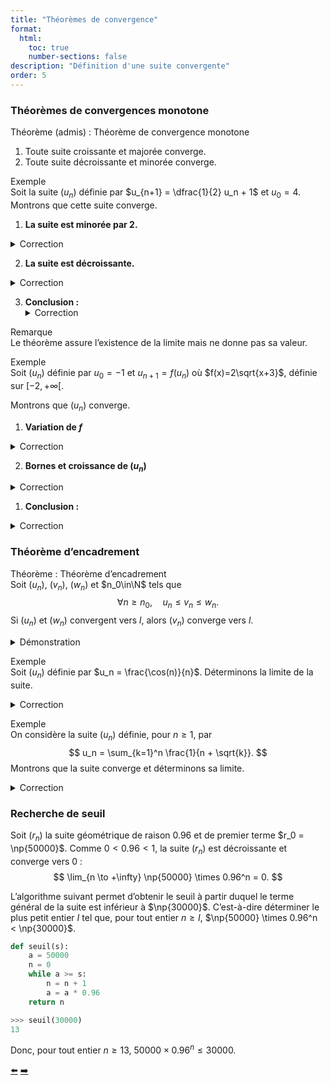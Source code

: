 ```yaml
---
title: "Théorèmes de convergence"
format:
  html:
    toc: true
    number-sections: false
description: "Définition d'une suite convergente"
order: 5
---
```


### Théorèmes de convergences monotone
::: {.bloc .thm}
<span class="bloc-titre">Théorème (admis) : Théorème de convergence monotone</span>

1. Toute suite croissante et majorée converge.  
2. Toute suite décroissante et minorée converge.
:::

::: {.bloc .ex}
<span class="bloc-titre">Exemple</span>  
Soit la suite $(u_n)$ définie par $u_{n+1} = \dfrac{1}{2} u_n + 1$ et $u_0 = 4$. Montrons que cette suite converge.

1. **La suite est minorée par 2.**

<details class="bloc cor"><summary>Correction</summary>
Soit $P_n : u_n \ge 2$.

- *Initialisation :*
  $u_0 = 4 > 2$, donc $P_0$ est vraie.

- *Hérédité :*
  Supposons $P_n$ vraie (donc $u_n \ge 2$). Alors
  $$
  u_{n+1} = \tfrac{1}{2}u_n + 1 \;\ge\; \tfrac{1}{2}\cdot 2 + 1 \;=\; 2.
  $$
  Ainsi $(P_n \Rightarrow P_{n+1})$ est vraie.

- *Conclusion :*
  $P_0$ est vraie et $(P_n \Rightarrow P_{n+1})$ pour tout $n$, donc $(u_n)$ est minorée par $2$.
</details>

2. **La suite est décroissante.**

<details class="bloc cor"><summary>Correction</summary>
Pour $n\ge 0$, on a $u_n \ge 2$ (point 1). Alors
$$
u_{n+1}-u_n
= \Big(\tfrac{1}{2}u_n+1\Big) - u_n
= -\tfrac{1}{2}u_n +1
\;\le\; -\tfrac{1}{2}\cdot 2 +1
= 0.
$$
Donc $u_{n+1} \le u_n$ : la suite est décroissante.
</details>

3. **Conclusion :**  
  <details class="bloc cor"><summary>Correction</summary>
La suite $(u_n)$ est décroissante et minorée, donc elle converge (théorème de convergence monotone).
</details>
:::

::: {.bloc .rem}
<span class="bloc-titre">Remarque</span>  
Le théorème assure l’existence de la limite mais ne donne pas sa valeur.
:::

::: {.bloc .ex}
<span class="bloc-titre">Exemple</span>  
Soit $(u_n)$ définie par $u_0=-1$ et $u_{n+1}=f(u_n)$ où $f(x)=2\sqrt{x+3}$, définie sur $[-2,+\infty[$. 

Montrons que $(u_n)$ converge.

1. **Variation de $f$**

<details class="bloc cor"><summary>Correction</summary>

$x\mapsto x+3$ et $x\mapsto 2\sqrt{x}$ sont strictement croissantes sur leurs domaines ; leur composition $f$ est donc strictement croissante sur $[-2,+\infty[$.
</details>

2. **Bornes et croissance de $(u_n)$**

<details class="bloc cor"><summary>Correction</summary>
Pour tout $n\ge 0$, posons $P_n :\; -1 \le u_n \le u_{n+1} \le 6$.

- *Initialisation :* $u_0=-1$ et $u_1=f(u_0)=2\sqrt{2}\approx 2{,}828$, donc $-1 \le u_0 \le u_1 \le 6$. $P_0$ est vraie.

- *Hérédité :* Supposons $P_n$ vraie. Avec $f$ croissante,
  $$
  f(-1) \le f(u_n) \le f(u_{n+1}) \le f(6)
  \;\;\Longrightarrow\;\;
  2\sqrt{2} \le u_{n+1} \le u_{n+2} \le 6.
  $$
  Donc $P_{n+1}$ est vraie.

- *Conclusion :* Par récurrence, $P_n$ est vraie pour tout $n$, donc $(u_n)$ est croissante et majorée par $6$.
</details>

1. **Conclusion :**  

 <details class="bloc cor"><summary>Correction</summary>
$(u_n)$ est croissante et majorée, donc elle converge (théorème de convergence monotone).
</details>
:::

### Théorème d’encadrement

::: {.bloc .thm}
<span class="bloc-titre">Théorème : Théorème d’encadrement</span>  
Soit $(u_n)$, $(v_n)$, $(w_n)$ et $n_0\in\N$ tels que
$$
\forall n \ge n_0,\quad u_n \le v_n \le w_n.
$$
Si $(u_n)$ et $(w_n)$ convergent vers $l$, alors $(v_n)$ converge vers $l$.
:::

<details class="bloc demo"><summary>Démonstration</summary>

Soit $\epsilon>0$. Il existe $n_1,n_2$ tels que :

- pour $n\ge n_1$,  $|u_n-l|<\epsilon$ (donc $u_n>l-\epsilon$), 
- pour $n\ge n_2$, $|w_n-l|<\epsilon$ (donc $w_n<l+\epsilon$).  
Avec $N=\max(n_0,n_1,n_2)$, pour $n\ge N$,
$$
l-\epsilon < u_n \le v_n \le w_n < l+\epsilon
\;\;\Longrightarrow\;\;
|v_n-l|<\epsilon.
$$
</details>

::: {.bloc .ex}
<span class="bloc-titre">Exemple</span>  
Soit $(u_n)$ définie par $u_n = \frac{\cos(n)}{n}$. Déterminons la limite de la suite.

 <details class="bloc cor"><summary>Correction</summary>
On a, pour tout $n \in \N$,
$$
-\frac{1}{n} \leq u_n \leq \frac{1}{n}.
$$
Or, $\lim_{n \to +\infty} \pm \frac{1}{n} = 0$.

Ainsi, par le théorème d'encadrement, on déduit que
$$
\lim_{n \to +\infty} u_n = 0.
$$

</details>

:::

::: {.bloc .ex}
<span class="bloc-titre">Exemple</span>  
On considère la suite $(u_n)$ définie, pour $n \geqslant 1$, par
$$
u_n = \sum_{k=1}^n \frac{1}{n + \sqrt{k}}.
$$
Montrons que la suite converge et déterminons sa limite.

<details class="bloc cor"><summary>Correction</summary>
Pour $k\in \llbracket 1,n\rrbracket$,
$$
\frac{1}{n+\sqrt{n}} \;\le\; \frac{1}{n+\sqrt{k}} \;\le\; \frac{1}{n}.
$$
En sommant $n$ termes,
$$
\frac{n}{n+\sqrt{n}} \;\le\; u_n \;\le\; \frac{n}{n}.
$$
Donc
$$
\frac{1}{1+\frac{1}{\sqrt{n}}} \;\le\; u_n \;\le\; 1.
$$
Comme $\dfrac{1}{\sqrt{n}}\to 0$, on a $\dfrac{1}{1+\frac{1}{\sqrt{n}}}\to 1$. 

Par encadrement,
$$
\lim_{n\to\infty} u_n = 1.
$$
</details>
:::


### Recherche de seuil
::: {.bloc .ex}
Soit $\left(r_n\right)$ la suite géométrique de raison $0.96$ et de premier terme $r_0 = \np{50000}$.
Comme $0 < 0.96 < 1$, la suite $\left(r_n\right)$ est décroissante et converge vers $0$ :
$$
\lim_{n \to +\infty} \np{50000} \times 0.96^n = 0.
$$

L'algorithme suivant permet d'obtenir le seuil à partir duquel le terme général de la suite est inférieur à $\np{30000}$.
C'est-à-dire déterminer le plus petit entier $I$ tel que, pour tout entier $n \geqslant I$, $\np{50000} \times 0.96^n < \np{30000}$.

:::

```python
def seuil(s):
    a = 50000
    n = 0
    while a >= s:
        n = n + 1
        a = a * 0.96
    return n

>>> seuil(30000)
13
```


Donc, pour tout entier $n \geqslant 13$, $50000 \times 0.96^n \leq 30000$.




<div class="nav-pages">
  <a class="prev" href="convergence_def.html">⬅️</a>
  <a class="next" href="divergence_def.html">➡️</a>
</div>
